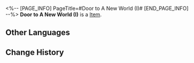 <%-- [PAGE_INFO]
PageTitle=#Door to A New World (I)#
[END_PAGE_INFO] --%>
{{Item Infobox
|id          = 252334
|image       = Item Door to A New World (I).png{{subst:void|<!--$UPLOAD:<<SpriteOutput/Quest/PlanetFes/SwapCardPic/SwapCardPiece/1012_1.png>-<Item Door to A New World (I).png>-<Item Icons>>-->}}
|type        = 
|invCategory = 
|rarity      = 5
|effect      = 
|description = Complete a Memory Card set to gain buffs.
}}
{{Description|The trailblazing memories deep in your mind will provide inspiration to the game once you recall it in full.}}
'''Door to A New World (I)''' is a [[Item]].

==Other Languages==
{{Other Languages
|en   = Door to A New World (I)
|zhs  = 新世界大门-Ⅰ
|zht  = 新世界大門-Ⅰ
|ja   = 新世界へのドア-I
|ko   = 신세계의 문-Ⅰ
|es   = Puerta a un nuevo mundo&nbsp;I
|fr   = Porte vers un nouveau monde (I)
|ru   = Дверь в новый мир I
|th   = ประตูสู่โลกใหม่ I
|vi   = Cánh Cổng Thế Giới Mới-I
|de   = Tür zu einer neuen Welt (I)
|id   = Gerbang Dunia Baru I
|pt   = Porta Para Um Novo Mundo (I)
}}

==Change History==
{{Change History|3.2}}